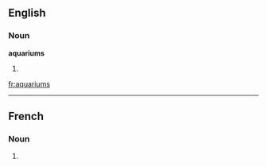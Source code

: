==English==

===Noun===
'''aquariums'''

#{{plural of|aquarium}}

[[fr:aquariums]]

----
==French==

===Noun===
{{infl|fr|plural}} {{m|p}}

# {{plural of|aquarium|lang=French}}


{{rfc-auto}}